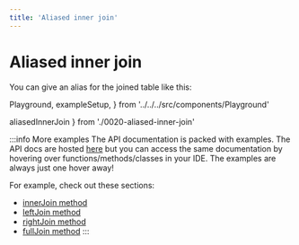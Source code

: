 ```yaml
---
title: 'Aliased inner join'
---
```


# Aliased inner join

You can give an alias for the joined table like this:

  Playground,
  exampleSetup,
} from '../../../src/components/Playground'

  aliasedInnerJoin
} from './0020-aliased-inner-join'

<div style={{ marginBottom: '1em' }}>
  <Playground code={aliasedInnerJoin} setupCode={exampleSetup} />
</div>

:::info More examples
The API documentation is packed with examples. The API docs are hosted [here](https://kysely-org.github.io/kysely/)
but you can access the same documentation by hovering over functions/methods/classes in your IDE. The examples are always
just one hover away!

For example, check out these sections:
 - [innerJoin method](https://kysely-org.github.io/kysely/classes/SelectQueryBuilder.html#innerJoin)
 - [leftJoin method](https://kysely-org.github.io/kysely/classes/SelectQueryBuilder.html#leftJoin)
 - [rightJoin method](https://kysely-org.github.io/kysely/classes/SelectQueryBuilder.html#rightJoin)
 - [fullJoin method](https://kysely-org.github.io/kysely/classes/SelectQueryBuilder.html#fullJoin)
:::